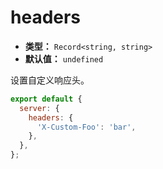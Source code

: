 # headers

- **类型：** `Record<string, string>`
- **默认值：** `undefined`

设置自定义响应头。

```js
export default {
  server: {
    headers: {
      'X-Custom-Foo': 'bar',
    },
  },
};
```

